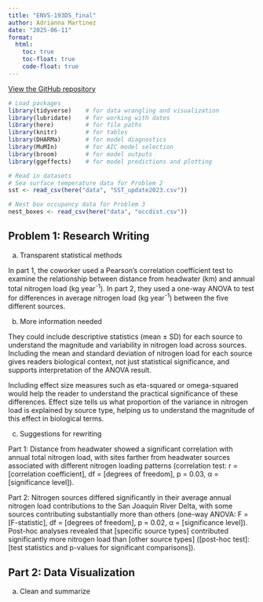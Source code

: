 ```yaml
---
title: "ENVS-193DS_final"
author: Adrianna Martinez
date: "2025-06-11"
format:
  html:
    toc: true
    toc-float: true
    code-float: true
---
```


[View the GitHub repository](https://github.com/madrianna03/ENVS-193DS_spring-2025_final.git)

```r
# Load packages
library(tidyverse)    # for data wrangling and visualization
library(lubridate)    # for working with dates
library(here)         # for file paths
library(knitr)        # for tables
library(DHARMa)       # for model diagnostics
library(MuMIn)        # for AIC model selection
library(broom)        # for model outputs
library(ggeffects)    # for model predictions and plotting

# Read in datasets
# Sea surface temperature data for Problem 2
sst <- read_csv(here("data", "SST_update2023.csv"))

# Nest box occupancy data for Problem 3
nest_boxes <- read_csv(here("data", "occdist.csv"))

```

## Problem 1: Research Writing

a.  Transparent statistical methods

In part 1, the coworker used a Pearson's correlation coefficient test to examine the relationship between distance from headwater (km) and annual total nitrogen load (kg year^-1^). In part 2, they used a one-way ANOVA to test for differences in average nitrogen load (kg year^-1^) between the five different sources.

b. More information needed

They could include descriptive statistics (mean ± SD) for each source to understand the magnitude and variability in nitrogen load across sources. Including the mean and standard deviation of nitrogen load for each source gives readers biological context, not just statistical significance, and supports interpretation of the ANOVA result.

Including effect size measures such as eta-squared or omega-squared would help the reader to understand the practical significance of these differences. Effect size tells us what proportion of the variance in nitrogen load is explained by source type, helping us to understand the magnitude of this effect in biological terms. 

c. Suggestions for rewriting

Part 1: Distance from headwater showed a significant correlation with annual total nitrogen load, with sites farther from headwater sources associated with different nitrogen loading patterns (correlation test: r = [correlation coefficient], df = [degrees of freedom], p = 0.03, α = [significance level]).

Part 2: Nitrogen sources differed significantly in their average annual nitrogen load contributions to the San Joaquin River Delta, with some sources contributing substantially more than others (one-way ANOVA: F = [F-statistic], df = [degrees of freedom], p = 0.02, α = [significance level]). Post-hoc analyses revealed that [specific source types] contributed significantly more nitrogen load than [other source types] ([post-hoc test]: [test statistics and p-values for significant comparisons]).

## Part 2: Data Visualization

a. Clean and summarize

```r

```


